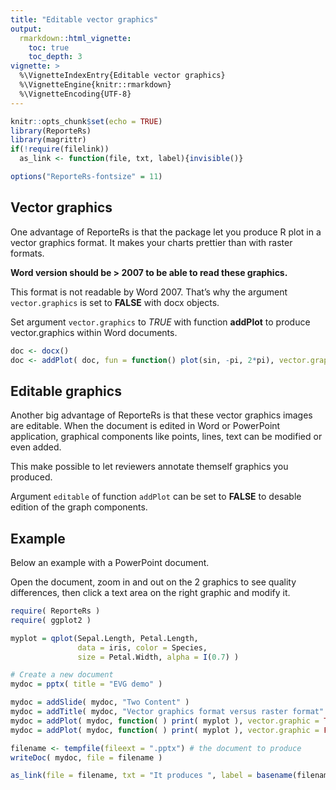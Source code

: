 ```yaml
---
title: "Editable vector graphics"
output: 
  rmarkdown::html_vignette:
    toc: true 
    toc_depth: 3
vignette: >
  %\VignetteIndexEntry{Editable vector graphics}
  %\VignetteEngine{knitr::rmarkdown}
  %\VignetteEncoding{UTF-8}
---
```


```r
knitr::opts_chunk$set(echo = TRUE)
library(ReporteRs)
library(magrittr)
if(!require(filelink))
  as_link <- function(file, txt, label){invisible()}

options("ReporteRs-fontsize" = 11)
```

## Vector graphics

One advantage of ReporteRs is that the package let you produce R plot in 
a vector graphics format. It makes your charts prettier than with raster formats.

**Word version should be > 2007 to be able to read these graphics.**

This format is not readable by Word 2007. That's why the argument `vector.graphics` 
is set to **FALSE** with docx objects. 

Set argument `vector.graphics` to *TRUE* with function **addPlot** to produce vector.graphics within Word documents.

```r
doc <- docx()
doc <- addPlot( doc, fun = function() plot(sin, -pi, 2*pi), vector.graphic = TRUE )
```

## Editable graphics

Another big advantage of ReporteRs is that these vector graphics images 
are editable. When the document is edited in Word or PowerPoint application, 
graphical components like points, lines, text can be modified or even added.

This make possible to let reviewers annotate themself graphics you produced.

Argument `editable` of function `addPlot` can be set to **FALSE** to desable 
edition of the graph components.

## Example

Below an example with a PowerPoint document. 

Open the document, zoom in and out on the 2 graphics to see quality differences, 
then click a text area on the right graphic and modify it.

```r
require( ReporteRs )
require( ggplot2 )

myplot = qplot(Sepal.Length, Petal.Length, 
               data = iris, color = Species, 
               size = Petal.Width, alpha = I(0.7) )

# Create a new document
mydoc = pptx( title = "EVG demo" )

mydoc = addSlide( mydoc, "Two Content" )
mydoc = addTitle( mydoc, "Vector graphics format versus raster format" )
mydoc = addPlot( mydoc, function( ) print( myplot ), vector.graphic = TRUE )
mydoc = addPlot( mydoc, function( ) print( myplot ), vector.graphic = FALSE )

filename <- tempfile(fileext = ".pptx") # the document to produce
writeDoc( mydoc, file = filename )
```

```r
as_link(file = filename, txt = "It produces ", label = basename(filename) )
```
